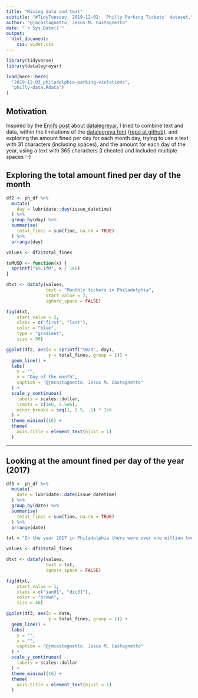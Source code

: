 ```yaml
---
title: "Mixing data and text"
subtitle: "#TidyTuesday, 2019-12-02: 'Philly Parking Tickets' dataset."
author: "@jmcastagnetto, Jesus M. Castagnetto"
date: "`r Sys.Date()`"
output: 
  html_document:
    css: wider.css
---
```


```r
library(tidyverse)
library(datalegreyar)

load(here::here(
  "2019-12-03_philadelphia-parking-violations",
  "philly-data.Rdata")
)
```

## Motivation

Inspired by the [Emil's ](https://twitter.com/Emil_Hvitfeldt) [post](https://www.hvitfeldt.me/pkgcal2019/1/) about [datalegreyar](https://github.com/emitanaka/datalegreyar), I tried to combine text and data, within the limitations of the [datalegreya font](https://www.figs-lab.com/en/projects/datalegreya#header) ([repo at github](https://github.com/figs-lab/datalegreya)), and exploring the amount fined per day for each month day, trying to use a text with 31 characters (including spaces), and the amount for each day of the year, using a text with 365 characters (I cheated and included multiple spaces :-)

## Exploring the total amount fined per day of the month

```r
df2 <- ph_df %>%
  mutate(
    day = lubridate::day(issue_datetime)
  ) %>%
  group_by(day) %>%
  summarise(
    total_fines = sum(fine, na.rm = TRUE)
  ) %>%
  arrange(day)

values <- df2$total_fines

toMUSD <- function(x) {
  sprintf("$%.1fM", x / 1e6)
}

dtxt <- datafy(values,
               text = "Monthly tickets in Philadelphia",
               start_value = 2,
               ignore_space = FALSE)

fig(dtxt,  
    start_value = 2,
    xlabs = c("first", "last"),
    color = "blue",
    type = "gradient",
    size = 90)
```

```r
ggplot(df2, aes(x = sprintf("%02d", day), 
                y = total_fines, group = 1)) +
  geom_line() +
  labs(
    y = "",
    x = "Day of the month",
    caption = "@jmcastagnetto, Jesus M. Castagnetto"
  ) +
  scale_y_continuous(
    labels = scales::dollar,
    limits = c(1e6, 2.5e6), 
    minor_breaks = seq(1, 2.5, .1) * 1e6
  ) +
  theme_minimal(16) +
  theme(
    axis.title = element_text(hjust = 1)
  )
```

-----

## Looking at the amount fined per day of the year (2017)

```r
df3 <- ph_df %>%
  mutate(
    date = lubridate::date(issue_datetime)
  ) %>%
  group_by(date) %>%
  summarise(
    total_fines = sum(fine, na.rm = TRUE)
  ) %>%
  arrange(date)

txt = "In the year 2017 in Philadelphia there were over one million two hundred and sixty thousand parking tickets   The total amount of those tickets was over fifty seven million two hundred and fifty eight thousand USD   And the agencies issuing the highest amounts were the Police and the Pensylvannia Parking Authority   The most common infraction was  Meter Expired  "

values <- df3$total_fines

dtxt <- datafy(values,
               text = txt,
               ignore_space = FALSE)

fig(dtxt,  
    start_value = 1,
    xlabs = c("jan01", "dic31"),
    color = "brown",
    size = 40)
```


```r
ggplot(df3, aes(x = date, 
                y = total_fines, group = 1)) +
  geom_line() +
  labs(
    y = "",
    x = "",
    caption = "@jmcastagnetto, Jesus M. Castagnetto"
  ) +
  scale_y_continuous(
    labels = scales::dollar
  ) +
  theme_minimal(16) +
  theme(
    axis.title = element_text(hjust = 1)
  )
```


